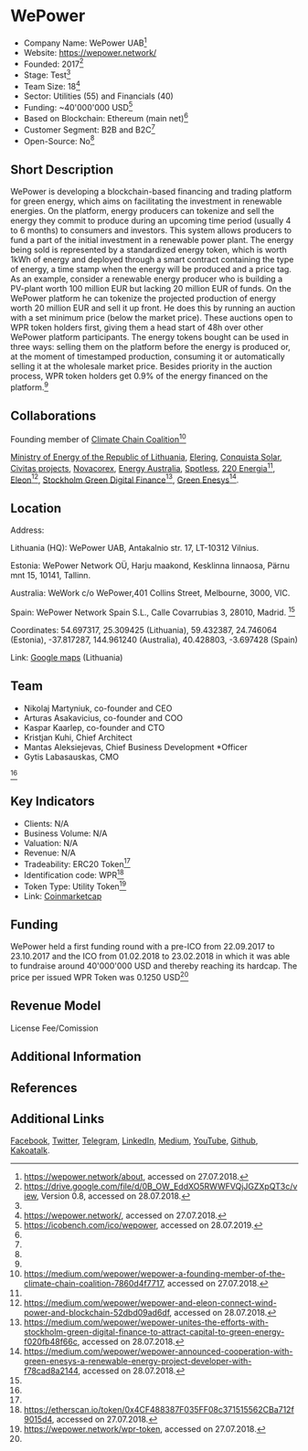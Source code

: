 = WePower =

*Company Name: WePower UAB<ref name="Webabout">https://wepower.network/about, accessed on 27.07.2018.</ref>
*Website: https://wepower.network/
*Founded: 2017<ref name="Whitepaper">https://drive.google.com/file/d/0B_OW_EddXO5RWWFVQjJGZXpQT3c/view, Version 0.8, accessed on 28.07.2018.</ref>
*Stage: Test<ref name="Whitepaper"/>
*Team Size: 18<ref name="Website">https://wepower.network/, accessed on 27.07.2018.</ref>
*Sector: Utilities (55) and Financials (40)
*Funding: ~40'000'000 USD<ref name="ICObench">https://icobench.com/ico/wepower, accessed on 28.07.2019.</ref>
*Based on Blockchain: Ethereum (main net)<ref name="Whitepaper"/>
*Customer Segment: B2B and B2C<ref name="Whitepaper"/>
*Open-Source: No<ref name="Whitepaper"/>

==Short Description==
WePower is developing a blockchain-based financing and trading platform for green energy, which aims on facilitating the investment in renewable energies. On the platform, energy producers can tokenize and sell the energy they commit to produce during an upcoming time period (usually 4 to 6 months) to consumers and investors. This system allows producers to fund a part of the initial investment in a renewable power plant. The energy being sold is represented by a standardized energy token, which is worth 1kWh of energy and deployed through a smart contract containing the type of energy, a time stamp when the energy will be produced and a price tag. As an example, consider a renewable energy producer who is building a PV-plant worth 100 million EUR but lacking 20 million EUR of funds. On the WePower platform he can tokenize the projected production of energy worth 20 million EUR and sell it up front. He does this by running an auction with a set minimum price (below the market price). These auctions open to WPR token holders first, giving them a head start of 48h over other WePower platform participants. The energy tokens bought can be used in three ways:  selling them on the platform before the energy is produced or, at the moment of timestamped production, consuming it or automatically selling it at the wholesale market price. Besides priority in the auction process, WPR token holders get 0.9% of the energy financed on the platform.<ref name="Whitepaper"/>

==Collaborations==
Founding member of [https://www.climatechaincoalition.io/ Climate Chain Coalition]<ref>https://medium.com/wepower/wepower-a-founding-member-of-the-climate-chain-coalition-7860d4f7717, accessed on 27.07.2018.</ref>

[https://enmin.lrv.lt/en/ Ministry of Energy of the Republic of Lithuania], [https://www.elering.ee/en Elering], [http://www.conquista.solar/ Conquista Solar], [http://civitas.eu/projects Civitas projects], [https://www.novacorex.com/ Novacorex], [https://www.startupbootcamp.org/accelerator/energy-australia/ Energy Australia], [http://http//www.spotless.com Spotless], [https://www.220energia.ee/#/ 220 Energia]<ref name="Whitepaper"/>, [http://www.eleon.ee/ Eleon]<ref>https://medium.com/wepower/wepower-and-eleon-connect-wind-power-and-blockchain-52dbd09ad6df, accessed on 28.07.2018.</ref>, [https://stockholmgreenfin.tech/ Stockholm Green Digital Finance]<ref>https://medium.com/wepower/wepower-unites-the-efforts-with-stockholm-green-digital-finance-to-attract-capital-to-green-energy-f020fb48f66c, accessed on 28.07.2018.</ref>, [http://www.greenenesys.com/ Green Enesys]<ref>https://medium.com/wepower/wepower-announced-cooperation-with-green-enesys-a-renewable-energy-project-developer-with-f78cad8a2144, accessed on 28.07.2018.</ref>.

==Location==
Address: 

Lithuania (HQ): WePower UAB, Antakalnio str. 17, LT-10312 Vilnius.

Estonia: WePower Network OÜ, Harju maakond, Kesklinna linnaosa, Pärnu mnt 15, 10141, Tallinn.

Australia: WeWork c/o WePower,401 Collins Street, Melbourne, 3000, VIC.

Spain: WePower Network Spain S.L., Calle Covarrubias 3, 28010, Madrid.
<ref name="Website"/>

Coordinates: 54.697317, 25.309425 (Lithuania), 59.432387, 24.746064 (Estonia), -37.817287, 144.961240 (Australia), 40.428803, -3.697428 (Spain)

Link: [https://www.google.ch/maps/search/WePower+UAB,+Antakalnio+str.+17,+LT-10312+Vilnius/@54.6972679,25.3072253,17z/data=!3m1!4b1 Google maps] (Lithuania)


==Team==
*Nikolaj Martyniuk, co-founder and CEO
*Arturas Asakavicius, co-founder and COO
*Kaspar Kaarlep, co-founder and CTO
*Kristjan Kuhi, Chief Architect
*Mantas Aleksiejevas, Chief Business Development *Officer
*Gytis Labasauskas, CMO
<ref name="Website"/>

==Key Indicators==
*Clients: N/A
*Business Volume: N/A
*Valuation: N/A
*Revenue: N/A
*Tradeability: ERC20 Token<ref name="Whitepaper"/>
*Identification code: WPR<ref>https://etherscan.io/token/0x4CF488387F035FF08c371515562CBa712f9015d4, accessed on 27.07.2018.</ref>
*Token Type: Utility Token<ref>https://wepower.network/wpr-token, accessed on 27.07.2018.</ref>
*Link: [https://coinmarketcap.com/currencies/wepower/ Coinmarketcap]

==Funding==
WePower held a first funding round with a pre-ICO from 22.09.2017 to 23.10.2017 and the ICO from 01.02.2018 to 23.02.2018 in which it was able to fundraise around 40'000'000 USD and thereby reaching its hardcap. The price per issued WPR Token was 0.1250 USD<ref name="ICObench"/> 

==Revenue Model==
License Fee/Comission<ref name="Whitepaper">

==Additional Information==

==References==
<references/>

==Additional Links==
[https://www.facebook.com/WePowerNetwork Facebook], [https://twitter.com/WePowerN Twitter], [https://t.me/WePowerNetwork Telegram], [https://www.linkedin.com/company/11205077/ LinkedIn], [https://medium.com/wepower Medium], [https://www.youtube.com/channel/UCsocTWqQzDvoLBf2sVj96lQ/featured YouTube], [https://github.com/WePowerNetwork Github], [https://open.kakao.com/o/gDW0hFC Kakoatalk].
